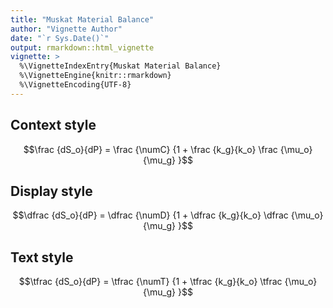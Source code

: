 ---
title: "Muskat Material Balance"
author: "Vignette Author"
date: "`r Sys.Date()`"
output: rmarkdown::html_vignette
vignette: >
  %\VignetteIndexEntry{Muskat Material Balance}
  %\VignetteEngine{knitr::rmarkdown}
  %\VignetteEncoding{UTF-8}
---

## Context style

$$\newcommand{\numC}{{\frac {S_o}{B_o B_g} \frac {dR_s}{dP} +  
\frac {S_o}{B_o} \frac {k_g}{k_o} \frac {\mu_o}{\mu_g} \frac {dB_o}{dP} + 
(1 - S_o - S_w) \frac {1}{B_g} \frac {dB_g}{dP} }}$$


$$\frac {dS_o}{dP} = \frac {\numC} {1 + \frac {k_g}{k_o} \frac {\mu_o}{\mu_g} }$$



## Display style

$$\newcommand{\numD}{{\dfrac {S_o}{B_o B_g} \dfrac {dR_s}{dP} +  
\dfrac {S_o}{B_o} \dfrac {k_g}{k_o} \dfrac {\mu_o}{\mu_g} \dfrac {dB_o}{dP} + 
(1 - S_o - S_w) \dfrac {1}{B_g} \dfrac {dB_g}{dP} }}$$


$$\dfrac {dS_o}{dP} = \dfrac {\numD} {1 + \dfrac {k_g}{k_o} \dfrac {\mu_o}{\mu_g} }$$

## Text style
$$\newcommand{\numT}{{\tfrac {S_o}{B_o B_g} \tfrac {dR_s}{dP} +  
\tfrac {S_o}{B_o} \tfrac {k_g}{k_o} \tfrac {\mu_o}{\mu_g} \tfrac {dB_o}{dP} + 
(1 - S_o - S_w) \tfrac {1}{B_g} \tfrac {dB_g}{dP} }}$$


$$\tfrac {dS_o}{dP} = \tfrac {\numT} {1 + \tfrac {k_g}{k_o} \tfrac {\mu_o}{\mu_g} }$$
